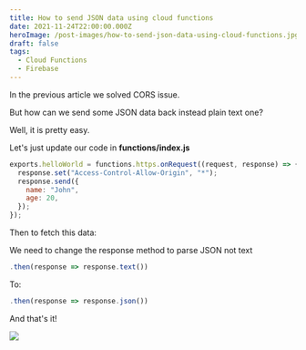 ```yaml
---
title: How to send JSON data using cloud functions
date: 2021-11-24T22:00:00.000Z
heroImage: /post-images/how-to-send-json-data-using-cloud-functions.jpg
draft: false
tags:
  - Cloud Functions
  - Firebase
---
```


In the previous article we solved CORS issue.

But how can we send some JSON data back instead plain text one?

Well, it is pretty easy.

Let's just update our code in **functions/index.js**

```javascript
exports.helloWorld = functions.https.onRequest((request, response) => {
  response.set("Access-Control-Allow-Origin", "*");
  response.send({
    name: "John",
    age: 20,
  });
});
```

Then to fetch this data:

We need to change the response method to parse JSON not text

```javascript
.then(response => response.text())
```

To:

```javascript
.then(response => response.json())
```

And that's it!

![](/post-images/image-fetch.jpg)
